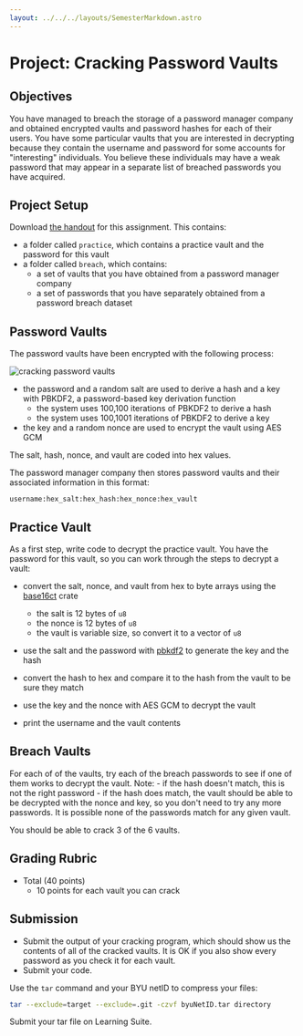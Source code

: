 ```yaml
---
layout: ../../../layouts/SemesterMarkdown.astro
---
```


# Project: Cracking Password Vaults

## Objectives

You have managed to breach the storage of a password manager company and
obtained encrypted vaults and password hashes for each of their users. You have
some particular vaults that you are interested in decrypting because they
contain the username and password for some accounts for "interesting"
individuals. You believe these individuals may have a weak password that may
appear in a separate list of breached passwords you have acquired.

## Project Setup

Download
[the handout](/code/cracking-password-vaults/v1/cracking-password-vaults.tgz)
for this assignment. This contains:

- a folder called `practice`, which contains a practice vault and the password
  for this vault
- a folder called `breach`, which contains:
  - a set of vaults that you have obtained from a password manager company
  - a set of passwords that you have separately obtained from a password breach
    dataset

## Password Vaults

The password vaults have been encrypted with the following process:

![cracking password vaults](/images/projects/cracking-password-vaults/v1/vault-encryption-process.png)

- the password and a random salt are used to derive a hash and a key with
  PBKDF2, a password-based key derivation function
  - the system uses 100,100 iterations of PBKDF2 to derive a hash
  - the system uses 100,1001 iterations of PBKDF2 to derive a key
- the key and a random nonce are used to encrypt the vault using AES GCM

The salt, hash, nonce, and vault are coded into hex values.

The password manager company then stores password vaults and their associated
information in this format:

`username:hex_salt:hex_hash:hex_nonce:hex_vault`

## Practice Vault

As a first step, write code to decrypt the practice vault. You have the password
for this vault, so you can work through the steps to decrypt a vault:

- convert the salt, nonce, and vault from hex to byte arrays using the
  [base16ct](https://docs.rs/base16ct/latest/base16ct/) crate

  - the salt is 12 bytes of `u8`
  - the nonce is 12 bytes of `u8`
  - the vault is variable size, so convert it to a vector of `u8`

- use the salt and the password with
  [pbkdf2](https://docs.rs/pbkdf2/latest/pbkdf2/) to generate the key and the
  hash

- convert the hash to hex and compare it to the hash from the vault to be sure
  they match

- use the key and the nonce with AES GCM to decrypt the vault

- print the username and the vault contents

## Breach Vaults

For each of of the vaults, try each of the breach passwords to see if one of
them works to decrypt the vault. Note: - if the hash doesn't match, this is not
the right password - if the hash does match, the vault should be able to be
decrypted with the nonce and key, so you don't need to try any more passwords.
It is possible none of the passwords match for any given vault.

You should be able to crack 3 of the 6 vaults.

## Grading Rubric

- Total (40 points)
  - 10 points for each vault you can crack

## Submission

- Submit the output of your cracking program, which should show us the contents
  of all of the cracked vaults. It is OK if you also show every password as you
  check it for each vault.
- Submit your code.

Use the `tar` command and your BYU netID to compress your files:

```bash
tar --exclude=target --exclude=.git -czvf byuNetID.tar directory
```

Submit your tar file on Learning Suite.
